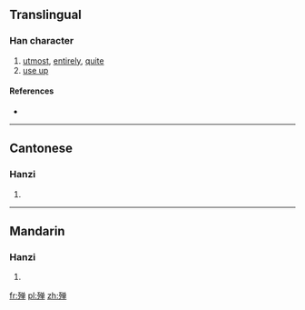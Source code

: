 {{also|殫}}
==Translingual==

===Han character===
{{Han char|rn=78|rad=歹|as=08|sn=12|four=|canj=一弓金田十 (MNCWJ)}}

# [[utmost]], [[entirely]], [[quite]]
# [[use up]]

====References====
* {{Han ref|kx=0582.041|hdz=21390.120|uh=6B9A|ud=27546}}

----

==Cantonese==

===Hanzi===
{{yue-hanzi|jyut=|y=daan1|tra=殫}}

# {{defn|lang=yue|sort=歹08}}

----

==Mandarin==

===Hanzi===
{{cmn-hanzi|tra=殫|pin=[[dān]] ([[dan1]])|wg=tan<sup>1</sup>}}

# {{defn|lang=cmn|sort=歹08}}

[[fr:殚]]
[[pl:殚]]
[[zh:殚]]